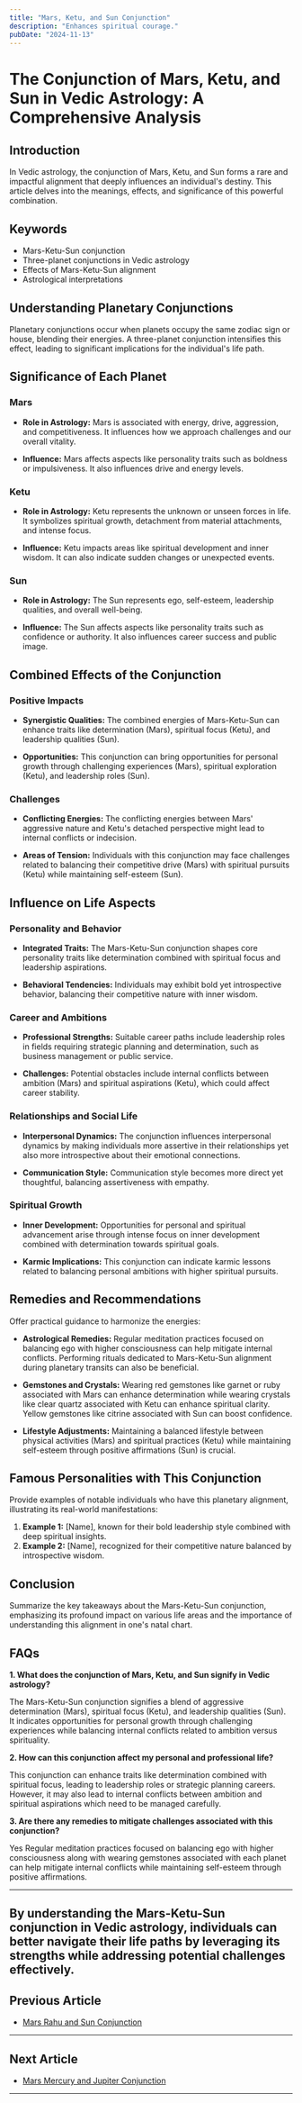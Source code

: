 ```yaml
---
title: "Mars, Ketu, and Sun Conjunction"
description: "Enhances spiritual courage."
pubDate: "2024-11-13"
---
```


# The Conjunction of Mars, Ketu, and Sun in Vedic Astrology: A Comprehensive Analysis

## Introduction

In Vedic astrology, the conjunction of Mars, Ketu, and Sun forms a rare and impactful alignment that deeply influences an individual's destiny. This article delves into the meanings, effects, and significance of this powerful combination.

## Keywords

- Mars-Ketu-Sun conjunction
- Three-planet conjunctions in Vedic astrology
- Effects of Mars-Ketu-Sun alignment
- Astrological interpretations

## Understanding Planetary Conjunctions

Planetary conjunctions occur when planets occupy the same zodiac sign or house, blending their energies. A three-planet conjunction intensifies this effect, leading to significant implications for the individual's life path.

## Significance of Each Planet

### Mars

- **Role in Astrology:** Mars is associated with energy, drive, aggression, and competitiveness. It influences how we approach challenges and our overall vitality.
  
- **Influence:** Mars affects aspects like personality traits such as boldness or impulsiveness. It also influences drive and energy levels.

### Ketu

- **Role in Astrology:** Ketu represents the unknown or unseen forces in life. It symbolizes spiritual growth, detachment from material attachments, and intense focus.

- **Influence:** Ketu impacts areas like spiritual development and inner wisdom. It can also indicate sudden changes or unexpected events.

### Sun

- **Role in Astrology:** The Sun represents ego, self-esteem, leadership qualities, and overall well-being.

- **Influence:** The Sun affects aspects like personality traits such as confidence or authority. It also influences career success and public image.

## Combined Effects of the Conjunction

### Positive Impacts

- **Synergistic Qualities:** The combined energies of Mars-Ketu-Sun can enhance traits like determination (Mars), spiritual focus (Ketu), and leadership qualities (Sun).

- **Opportunities:** This conjunction can bring opportunities for personal growth through challenging experiences (Mars), spiritual exploration (Ketu), and leadership roles (Sun).

### Challenges

- **Conflicting Energies:** The conflicting energies between Mars' aggressive nature and Ketu's detached perspective might lead to internal conflicts or indecision.
  
- **Areas of Tension:** Individuals with this conjunction may face challenges related to balancing their competitive drive (Mars) with spiritual pursuits (Ketu) while maintaining self-esteem (Sun).

## Influence on Life Aspects

### Personality and Behavior

- **Integrated Traits:** The Mars-Ketu-Sun conjunction shapes core personality traits like determination combined with spiritual focus and leadership aspirations.
  
- **Behavioral Tendencies:** Individuals may exhibit bold yet introspective behavior, balancing their competitive nature with inner wisdom.

### Career and Ambitions

- **Professional Strengths:** Suitable career paths include leadership roles in fields requiring strategic planning and determination, such as business management or public service.
  
- **Challenges:** Potential obstacles include internal conflicts between ambition (Mars) and spiritual aspirations (Ketu), which could affect career stability.

### Relationships and Social Life

- **Interpersonal Dynamics:** The conjunction influences interpersonal dynamics by making individuals more assertive in their relationships yet also more introspective about their emotional connections.
  
- **Communication Style:** Communication style becomes more direct yet thoughtful, balancing assertiveness with empathy.

### Spiritual Growth

- **Inner Development:** Opportunities for personal and spiritual advancement arise through intense focus on inner development combined with determination towards spiritual goals.
  
- **Karmic Implications:** This conjunction can indicate karmic lessons related to balancing personal ambitions with higher spiritual pursuits.

## Remedies and Recommendations

Offer practical guidance to harmonize the energies:

- **Astrological Remedies:** Regular meditation practices focused on balancing ego with higher consciousness can help mitigate internal conflicts. Performing rituals dedicated to Mars-Ketu-Sun alignment during planetary transits can also be beneficial.
  
- **Gemstones and Crystals:** Wearing red gemstones like garnet or ruby associated with Mars can enhance determination while wearing crystals like clear quartz associated with Ketu can enhance spiritual clarity. Yellow gemstones like citrine associated with Sun can boost confidence.
  
- **Lifestyle Adjustments:** Maintaining a balanced lifestyle between physical activities (Mars) and spiritual practices (Ketu) while maintaining self-esteem through positive affirmations (Sun) is crucial.

## Famous Personalities with This Conjunction

Provide examples of notable individuals who have this planetary alignment, illustrating its real-world manifestations:

1. **Example 1:** [Name], known for their bold leadership style combined with deep spiritual insights.
2. **Example 2:** [Name], recognized for their competitive nature balanced by introspective wisdom.

## Conclusion

Summarize the key takeaways about the Mars-Ketu-Sun conjunction, emphasizing its profound impact on various life areas and the importance of understanding this alignment in one's natal chart.

## FAQs

**1. What does the conjunction of Mars, Ketu, and Sun signify in Vedic astrology?**

The Mars-Ketu-Sun conjunction signifies a blend of aggressive determination (Mars), spiritual focus (Ketu), and leadership qualities (Sun). It indicates opportunities for personal growth through challenging experiences while balancing internal conflicts related to ambition versus spirituality.

**2. How can this conjunction affect my personal and professional life?**

This conjunction can enhance traits like determination combined with spiritual focus, leading to leadership roles or strategic planning careers. However, it may also lead to internal conflicts between ambition and spiritual aspirations which need to be managed carefully.

**3. Are there any remedies to mitigate challenges associated with this conjunction?**

Yes Regular meditation practices focused on balancing ego with higher consciousness along with wearing gemstones associated with each planet can help mitigate internal conflicts while maintaining self-esteem through positive affirmations.

---

By understanding the Mars-Ketu-Sun conjunction in Vedic astrology, individuals can better navigate their life paths by leveraging its strengths while addressing potential challenges effectively.
---

## Previous Article
- [Mars Rahu and Sun Conjunction](11030108_Mars_Rahu_and_Sun_Conjunction.mdx)

---

## Next Article
- [Mars Mercury and Jupiter Conjunction](11030405_Mars_Mercury_and_Jupiter_Conjunction.mdx)

---
